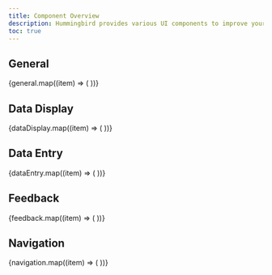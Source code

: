 ```yaml
---
title: Component Overview
description: Hummingbird provides various UI components to improve your web applications, and we will keep refining the experience.
toc: true
---
```



## General

<div class="flex-2 mx-auto place-items-center grid grid-cols-1 sm:grid-cols-2 md:grid-cols-3 max-w-70 sm:max-w-full gap-6">
{general.map((item) => (
  <ComponentCard component={item} />
))}
</div>

## Data Display

<div class="flex-2 mx-auto place-items-center grid grid-cols-1 sm:grid-cols-2 md:grid-cols-3 max-w-70 sm:max-w-full gap-6">
{dataDisplay.map((item) => (
  <ComponentCard component={item} />
))}
</div>

## Data Entry

<div class="flex-2 mx-auto place-items-center grid grid-cols-1 sm:grid-cols-2 md:grid-cols-3 max-w-70 sm:max-w-full gap-6">
{dataEntry.map((item) => (
  <ComponentCard component={item} />
))}
</div>

## Feedback

<div class="flex-2 mx-auto place-items-center grid grid-cols-1 sm:grid-cols-2 md:grid-cols-3 max-w-70 sm:max-w-full gap-6">
{feedback.map((item) => (
  <ComponentCard component={item} />
))}
</div>

## Navigation

<div class="flex-2 mx-auto place-items-center grid grid-cols-1 sm:grid-cols-2 md:grid-cols-3 max-w-70 sm:max-w-full gap-6">
{navigation.map((item) => (
  <ComponentCard component={item} />
))}
</div>